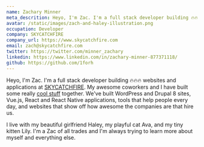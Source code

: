 ```yaml
---
name: Zachary Minner
meta_descrition: Heyo, I'm Zac. I'm a full stack developer building 🔥🔥🔥 websites and applications at SKYCATCHFIRE.
avatar: /static/images/zach-and-haley-illustration.png
occupation: Developer
company: SKYCATCHFIRE
company_url: https://www.skycatchfire.com
email: zach@skycatchfire.com
twitter: https://twitter.com/minner_zachary
linkedin: https://www.linkedin.com/in/zachary-minner-877371118/
github: https://github.com/1forh
---
```


Heyo, I'm Zac. I'm a full stack developer building 🔥🔥🔥 websites and applications at [SKYCATCHFIRE](https://skycatchire.com). My awesome coworkers and I have built some really [cool stuff](https://www.skycatchfire.com/portfolio) together. We've built WordPress and Drupal 8 sites, Vue.js, React and React Native applications, tools that help people every day, and websites that show off how awesome the companies are that hire us.

I live with my beautiful girlfriend Haley, my playful cat Ava, and my tiny kitten Lily. I'm a Zac of all trades and I'm always trying to learn more about myself and everything else.
